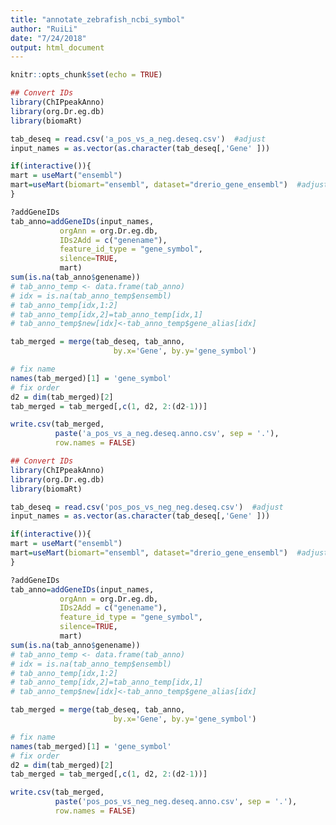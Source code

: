```yaml
---
title: "annotate_zebrafish_ncbi_symbol"
author: "RuiLi"
date: "7/24/2018"
output: html_document
---
```


```r
knitr::opts_chunk$set(echo = TRUE)
```


```r
## Convert IDs
library(ChIPpeakAnno)
library(org.Dr.eg.db)
library(biomaRt)

tab_deseq = read.csv('a_pos_vs_a_neg.deseq.csv')  #adjust
input_names = as.vector(as.character(tab_deseq[,'Gene' ]))

if(interactive()){
mart = useMart("ensembl")
mart=useMart(biomart="ensembl", dataset="drerio_gene_ensembl")  #adjust: http://useast.ensembl.org/biomart/martview/
}

?addGeneIDs
tab_anno=addGeneIDs(input_names, 
           orgAnn = org.Dr.eg.db,
           IDs2Add = c("genename"),
           feature_id_type = "gene_symbol",
           silence=TRUE, 
           mart)
sum(is.na(tab_anno$genename))
# tab_anno_temp <- data.frame(tab_anno)
# idx = is.na(tab_anno_temp$ensembl)
# tab_anno_temp[idx,1:2]
# tab_anno_temp[idx,2]=tab_anno_temp[idx,1]
# tab_anno_temp$new[idx]<-tab_anno_temp$gene_alias[idx]

tab_merged = merge(tab_deseq, tab_anno,
                       by.x='Gene', by.y='gene_symbol')

# fix name
names(tab_merged)[1] = 'gene_symbol'
# fix order
d2 = dim(tab_merged)[2]
tab_merged = tab_merged[,c(1, d2, 2:(d2-1))]

write.csv(tab_merged, 
          paste('a_pos_vs_a_neg.deseq.anno.csv', sep = '.'), 
          row.names = FALSE)
```
```r
## Convert IDs
library(ChIPpeakAnno)
library(org.Dr.eg.db)
library(biomaRt)

tab_deseq = read.csv('pos_pos_vs_neg_neg.deseq.csv')  #adjust
input_names = as.vector(as.character(tab_deseq[,'Gene' ]))

if(interactive()){
mart = useMart("ensembl")
mart=useMart(biomart="ensembl", dataset="drerio_gene_ensembl")  #adjust: http://useast.ensembl.org/biomart/martview/
}

?addGeneIDs
tab_anno=addGeneIDs(input_names, 
           orgAnn = org.Dr.eg.db,
           IDs2Add = c("genename"),
           feature_id_type = "gene_symbol",
           silence=TRUE, 
           mart)
sum(is.na(tab_anno$genename))
# tab_anno_temp <- data.frame(tab_anno)
# idx = is.na(tab_anno_temp$ensembl)
# tab_anno_temp[idx,1:2]
# tab_anno_temp[idx,2]=tab_anno_temp[idx,1]
# tab_anno_temp$new[idx]<-tab_anno_temp$gene_alias[idx]

tab_merged = merge(tab_deseq, tab_anno,
                       by.x='Gene', by.y='gene_symbol')

# fix name
names(tab_merged)[1] = 'gene_symbol'
# fix order
d2 = dim(tab_merged)[2]
tab_merged = tab_merged[,c(1, d2, 2:(d2-1))]

write.csv(tab_merged, 
          paste('pos_pos_vs_neg_neg.deseq.anno.csv', sep = '.'), 
          row.names = FALSE)
```

